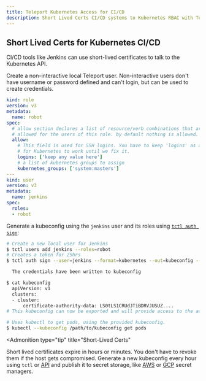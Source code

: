 ```yaml
---
title: Teleport Kubernetes Access for CI/CD
description: Short Lived Certs CI/CD systems to Kubernetes RBAC with Teleport
---
```


## Short Lived Certs for Kubernetes CI/CD

CI/CD tools like Jenkins can use short-lived certificates to talk to the Kubernetes API.

Create a non-interactive local Teleport user. Non-interactive users
don't have username or password defined and can't login, but can be used
to create credentials.

```yaml
kind: role
version: v3
metadata:
  name: robot
spec:
  # allow section declares a list of resource/verb combinations that are
  # allowed for the users of this role. by default nothing is allowed.
  allow:
    # This field is used for SSH logins. You have to keep 'logins' as a non-empty random value
    # for Kubernetes to work until we fix it.
    logins: ['keep any value here']
    # a list of kubernetes groups to assign
    kubernetes_groups: ['system:masters']
---
kind: user
version: v3
metadata:
  name: jenkins
spec:
  roles:
  - robot
```

Generate a kubeconfig using the `jenkins` user and its roles using [`tctl auth sign`](../../reference/cli-docs.mdx#tctl-auth-sign):

```bash
# Create a new local user for Jenkins
$ tctl users add jenkins --roles=robot
# Creates a token for 25hrs
$ tctl auth sign --user=jenkins --format=kubernetes --out=kubeconfig --ttl=25h

  The credentials have been written to kubeconfig

$ cat kubeconfig
  apiVersion: v1
  clusters:
  - cluster:
      certificate-authority-data: LS0tLS1CRUdJTiBDRVJUSUZ....
# This kubeconfig can now be exported and will provide access to the automation tooling.

# Uses kubectl to get pods, using the provided kubeconfig.
$ kubectl --kubeconfig /path/to/kubeconfig get pods
```

<Admonition
  type="tip"
  title="Short-Lived Certs"
>
  Short lived certificates expire in hours or minutes. You don't have to revoke
  them if the host gets compromised.
  Generate a new kubeconfig every hour using `tctl` or [API](../../reference/api/introduction.mdx)
  and publish it to secret storage, like [AWS](https://aws.amazon.com/secrets-manager/) or
  [GCP](https://cloud.google.com/secret-manager) secret managers.
</Admonition>
